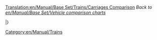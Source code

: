 [[Translation:en/Manual/Base Set/Trains/Carriages Comparison]]
''Back to [[en/Manual/Base Set/Vehicle comparison charts]]''

{{en/Expand|completing the list}}

{{en/Manual/Base Set/Trains/TrainCarriageHeader}}

{{en/Manual/Base Set/Trains/TrainCarriageRow|climate=?
|name=[[en/Manual/Base Set/Trains/Armoured Van]]
|costGBP=1,494
|costUSD=2,988
|weightEmpty=30
|weightRail=32
|weightMonoRail=33 
|weightMagLev=33
|cargoType=valuables/gold/diamonds
|capacityRail=20
|capacityMonoRail=25
|capacityMagLev=27
}}

{{en/Manual/Base Set/Trains/TrainCarriageRow|Y|[[en/Manual/Base Set/Trains/Battery Truck]]|1,148|2,296|18|23|24|25|batteries|22|27|29}}
{{en/Manual/Base Set/Trains/TrainCarriageRow|Y|[[en/Manual/Base Set/Trains/Bubble Van]]|1,113|2,226|21|22|22|22|bubbles|20|25|27}}
{{en/Manual/Base Set/Trains/TrainCarriageRow|Y|[[en/Manual/Base Set/Trains/Candyfloss Hopper]]|1,042|2,084|20|50|55|57|candyfloss|30|35|37}}
{{en/Manual/Base Set/Trains/TrainCarriageRow|?|[[en/Manual/Base Set/Trains/Coal Car]]|1,031|2,062|18|48|53|55|coal|30|35|37}}
{{en/Manual/Base Set/Trains/TrainCarriageRow|Y|[[en/Manual/Base Set/Trains/Cola Tanker]]|1,066|2,132|24|49|54|56|cola|25,000|30,000|32,000}}
{{en/Manual/Base Set/Trains/TrainCarriageRow|name=[[en/Manual/Base Set/Trains/Copper Ore Hopper]]}}
{{en/Manual/Base Set/Trains/TrainCarriageRow|Y|[[en/Manual/Base Set/Trains/Fizzy Drink Truck]]}}
{{en/Manual/Base Set/Trains/TrainCarriageRow|?|[[en/Manual/Base Set/Trains/Food Van]]}}
{{en/Manual/Base Set/Trains/TrainCarriageRow|?|[[en/Manual/Base Set/Trains/Fruit Truck]]}}
{{en/Manual/Base Set/Trains/TrainCarriageRow|?|[[en/Manual/Base Set/Trains/Goods Van]]}}
{{en/Manual/Base Set/Trains/TrainCarriageRow|?|[[en/Manual/Base Set/Trains/Grain Hopper]]}}
{{en/Manual/Base Set/Trains/TrainCarriageRow|?|[[en/Manual/Base Set/Trains/Iron Ore Hopper]]}}
{{en/Manual/Base Set/Trains/TrainCarriageRow|?|[[en/Manual/Base Set/Trains/Livestock Van]]}}
{{en/Manual/Base Set/Trains/TrainCarriageRow|?|[[en/Manual/Base Set/Trains/Mail Van]]}}
{{en/Manual/Base Set/Trains/TrainCarriageRow|?|[[en/Manual/Base Set/Trains/Oil Tanker]]}}
{{en/Manual/Base Set/Trains/TrainCarriageRow|?|[[en/Manual/Base Set/Trains/Paper Truck]]}}
{{en/Manual/Base Set/Trains/TrainCarriageRow|?|[[en/Manual/Base Set/Trains/Passenger Carriage]]}}
{{en/Manual/Base Set/Trains/TrainCarriageRow|?|[[en/Manual/Base Set/Trains/Plastic Truck]]}}
{{en/Manual/Base Set/Trains/TrainCarriageRow|?|[[en/Manual/Base Set/Trains/Rubber Truck]]}}
{{en/Manual/Base Set/Trains/TrainCarriageRow|?|[[en/Manual/Base Set/Trains/Steel Truck]]}}
{{en/Manual/Base Set/Trains/TrainCarriageRow|?|[[en/Manual/Base Set/Trains/Sugar Truck]]}}
{{en/Manual/Base Set/Trains/TrainCarriageRow|Y|[[en/Manual/Base Set/Trains/Sweet Van]]}}
{{en/Manual/Base Set/Trains/TrainCarriageRow|Y|[[en/Manual/Base Set/Trains/Toffee Hopper]]}}
{{en/Manual/Base Set/Trains/TrainCarriageRow|Y|[[en/Manual/Base Set/Trains/Toy Van]]}}
{{en/Manual/Base Set/Trains/TrainCarriageRow|?|[[en/Manual/Base Set/Trains/Water Tanker]]}}
{{en/Manual/Base Set/Trains/TrainCarriageRow|?|[[en/Manual/Base Set/Trains/Wood Truck]]}}

|}

[[Category:en/Manual/Trains]]
